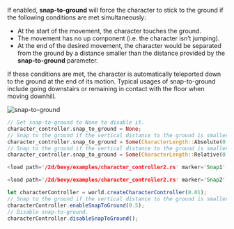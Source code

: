 
If enabled, **snap-to-ground** will force the character to stick to the ground if the following conditions are met
simultaneously:
- At the start of the movement, the character touches the ground.
- The movement has no up component (i.e. the character isn’t jumping).
- At the end of the desired movement, the character would be separated from the ground by a distance smaller than the
distance provided by the **snap-to-ground** parameter.

If these conditions are met, the character is automatically teleported down to the ground at the end of its motion.
Typical usages of snap-to-ground include going downstairs or remaining in contact with the floor when moving downhill.

![snap-to-ground](/img/cct_snap_to_ground.svg)

<rapier>

```rust
// Set snap-to-ground to None to disable it.
character_controller.snap_to_ground = None;
// Snap to the ground if the vertical distance to the ground is smaller than 0.5.
character_controller.snap_to_ground = Some(CharacterLength::Absolute(0.5));
// Snap to the ground if the vertical distance to the ground is smaller than 0.2 times the character’s height.
character_controller.snap_to_ground = Some(CharacterLength::Relative(0.2));
```

</rapier>
<bevy>

```rust
<load path='/2d/bevy/examples/character_controller2.rs' marker='Snap1' />
```
```rust
<load path='/2d/bevy/examples/character_controller2.rs' marker='Snap2' />
```

</bevy>
<js>

```js
let characterController = world.createCharacterController(0.01);
// Snap to the ground if the vertical distance to the ground is smaller than 0.5.
characterController.enableSnapToGround(0.5);
// Disable snap-to-ground.
characterController.disableSnapToGround();
```

</js>